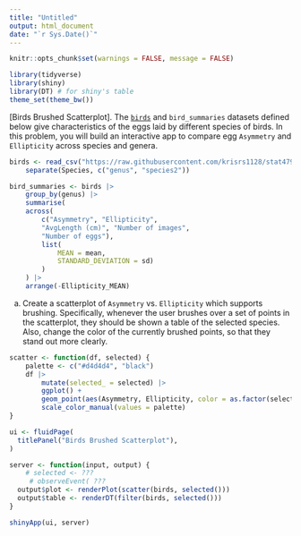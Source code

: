 ```yaml
---
title: "Untitled"
output: html_document
date: "`r Sys.Date()`"
---
```


```r
knitr::opts_chunk$set(warnings = FALSE, message = FALSE)
```


```r
library(tidyverse)
library(shiny)
library(DT) # for shiny's table
theme_set(theme_bw())
```

[Birds Brushed Scatterplot]. The
[`birds`](https://raw.githubusercontent.com/krisrs1128/stat479_s22/main/exercises/data/birds.csv)
and `bird_summaries` datasets defined below give characteristics of the eggs
laid by different species of birds. In this problem, you will build an
interactive app to compare egg `Asymmetry` and `Ellipticity` across species and
genera.

```r
birds <- read_csv("https://raw.githubusercontent.com/krisrs1128/stat479_s22/main/exercises/data/birds.csv") |>
    separate(Species, c("genus", "species2"))

bird_summaries <- birds |>
    group_by(genus) |>
    summarise(
    across(
        c("Asymmetry", "Ellipticity",
        "AvgLength (cm)", "Number of images",
        "Number of eggs"),
        list(
            MEAN = mean, 
            STANDARD_DEVIATION = sd)
        )
    ) |>
    arrange(-Ellipticity_MEAN)
```

a. Create a scatterplot of `Asymmetry` vs. `Ellipticity` which supports
brushing. Specifically, whenever the user brushes over a set of points in the
scatterplot, they should be shown a table of the selected species. Also,
change the color of the currently brushed points, so that they stand out more
clearly.

```r
scatter <- function(df, selected) {
    palette <- c("#d4d4d4", "black")
    df |>
        mutate(selected_ = selected) |>
        ggplot() +
        geom_point(aes(Asymmetry, Ellipticity, color = as.factor(selected_))) +
        scale_color_manual(values = palette)
}

ui <- fluidPage(
  titlePanel("Birds Brushed Scatterplot"),
)

server <- function(input, output) {
    # selected <- ???
     # observeEvent( ???
  output$plot <- renderPlot(scatter(birds, selected()))
  output$table <- renderDT(filter(birds, selected()))
}

shinyApp(ui, server)
```
